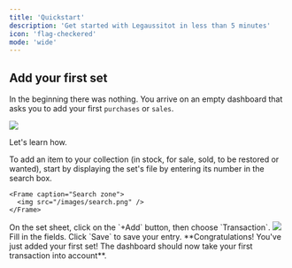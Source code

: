 ```yaml
---
title: 'Quickstart'
description: 'Get started with Legaussitot in less than 5 minutes'
icon: 'flag-checkered'
mode: 'wide'
---
```


## Add your first set

In the beginning there was nothing. You arrive on an empty dashboard that asks you to add your first `purchases` or `sales`.

<Frame caption="Dashboard on your first login.">
  <img src="/images/empty-dashboard.png" />
</Frame>

Let's learn how.

<Steps>
  <Step title="Search for the set">
    To add an item to your collection (in stock, for sale, sold, to be restored or wanted), start by displaying the set's file by entering its number in the search box.
    
    <Frame caption="Search zone">
      <img src="/images/search.png" />
    </Frame>
  </Step>
  <Step title="Add a transaction">
    On the set sheet, click on the `+Add` button, then choose `Transaction`.
    <Frame caption="Add a transaction">
      <img src="/images/add-transaction.png" />
    </Frame>
  </Step>
  <Step title="Enter information">
    Fill in the fields.

<AddTransaction />

  </Step>
  <Step title="Save">
    Click `Save` to save your entry.
  </Step>
</Steps>
**Congratulations! You've just added your first set! The dashboard should now take your first transaction into account**.


